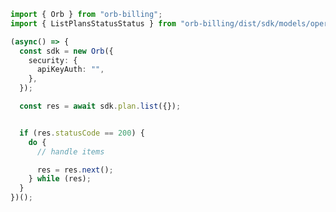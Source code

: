```typescript List.ts
import { Orb } from "orb-billing";
import { ListPlansStatusStatus } from "orb-billing/dist/sdk/models/operations";

(async() => {
  const sdk = new Orb({
    security: {
      apiKeyAuth: "",
    },
  });

  const res = await sdk.plan.list({});


  if (res.statusCode == 200) {
    do {
      // handle items

      res = res.next();
    } while (res);
  }
})();
```
